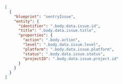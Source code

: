 ```json showLineNumbers
[
  {
    "blueprint": "sentryIssue",
    "entity": {
      "identifier": ".body.data.issue.id",
      "title": ".body.data.issue.title",
      "properties": {
        "action": ".body.action",
        "level": ".body.data.issue.level",
        "platform": ".body.data.issue.platform",
        "status": ".body.data.issue.status",
        "projectID": ".body.data.issue.project.id"
      }
    }
  }
]
```
